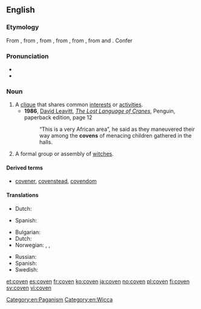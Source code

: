 ==English==
{{wikipedia}}

===Etymology===
From {{etyl|enm|en}} {{term|covent|lang=enm}}, from {{etyl|xno|en}} {{term|covent|covent, cuvent|lang=fro}}, from {{etyl|fro|en}} {{term|convent|lang=fro}}, from {{etyl|la|en}} {{term|lang=la|conventum}}, from {{term|convenio|lang=la}}, from {{term|cum||with|lang=la}} and {{term|venio||I come|lang=la}}. Confer {{term|convent}}

===Pronunciation===
* {{IPA|[ ˈkʌ.vɪn ]}}
* {{rhymes|ʌvɪn}}

===Noun===
{{en-noun}}

# A [[clique]] that shares common [[interest]]s or [[activity|activities]].
#* '''1986''', [[w:David Leavitt|David Leavitt]], ''[[w:The Lost Language of Cranes|The Lost Language of Cranes]]'', Penguin, paperback edition, page 12
#*: “This is a very African area”, he said as they maneuvered their way among the '''covens''' of menacing children gathered in the halls.
# A formal group or assembly of [[witch]]es.

====Derived terms====
* [[covener]], [[covenstead]], [[covendom]]

====Translations====
{{trans-top|clique}}
* Dutch: {{t-|nl|kliek|m}}
{{trans-mid}}
* Spanish: {{t+|es|gremio|m}}
{{trans-bottom}}

{{trans-top|formal group or assembly of witches}}
* Bulgarian: {{t-|bg|сбор на вещици}}
* Dutch: {{t+|nl|heksenkring|m}}
* Norwegian: {{t-|no|hekseforsamling|c}}, {{t-|no|heksemøte|n}}, {{t-|no|heksesabbat|m}}
{{trans-mid}}
* Russian: {{t+|ru|шабаш|m}}
* Spanish: {{t+|es|aquelarre|m}}
* Swedish: {{t-|sv|häxcirkel|c}}
{{trans-bottom}}

[[Category:en:Paganism]]
[[Category:en:Wicca]]

[[et:coven]]
[[es:coven]]
[[fr:coven]]
[[ko:coven]]
[[ja:coven]]
[[no:coven]]
[[pl:coven]]
[[fi:coven]]
[[sv:coven]]
[[vi:coven]]